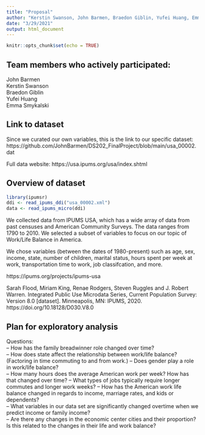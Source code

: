 ```yaml
---
title: "Proposal"
author: "Kerstin Swanson, John Barmen, Braedon Giblin, Yufei Huang, Emma Smykalski"
date: "3/29/2021"
output: html_document
---
```


```r
knitr::opts_chunk$set(echo = TRUE)
```

## Team members who actively participated:
John Barmen  
Kerstin Swanson  
Braedon Giblin  
Yufei Huang  
Emma Smykalski  


## Link to dataset
Since we curated our own variables, this is the link to our specific dataset:
https://github.com/JohnBarmen/DS202_FinalProject/blob/main/usa_00002.dat

Full data website:
https://usa.ipums.org/usa/index.shtml

## Overview of dataset

```r
library(ipumsr)
ddi <- read_ipums_ddi("usa_00002.xml")
data <- read_ipums_micro(ddi)
```


We collected data from IPUMS USA, which has a wide array of data from past censuses and American 
Community Surveys. The data ranges from 1790 to 2010. We selected a subset of variables to focus on our topic of Work/Life Balance in America.


We chose variables (between the dates of 1980-present) such as age, sex, income, state, number of children, marital status, hours spent per week at work, transportation time to work, job classifcation, and more. 



https://ipums.org/projects/ipums-usa

Sarah Flood, Miriam King, Renae Rodgers, Steven Ruggles and J. Robert Warren. Integrated Public Use Microdata Series, Current Population Survey: Version 8.0 [dataset]. Minneapolis, MN: IPUMS, 2020. https://doi.org/10.18128/D030.V8.0


## Plan for exploratory analysis

Questions:  
-- How has the family breadwinner role changed over time?  
-- How does state affect the relationship between work/life balance? (Factoring in time commuting to and from work.) 
-- Does gender play a role in work/life balance?  
-- How many hours does the average American work per week? How has that changed over time? 
-- What types of jobs typically require longer commutes and longer work weeks?
-- How has the American work life balance changed in regards to income, marriage rates, and kids or dependents?  
-- What variables in our data set are significantly changed overtime when we predict income or family income?  
-- Are there any changes in the economic center cities and their proportion? Is this related to the changes in their life and work balance?  



